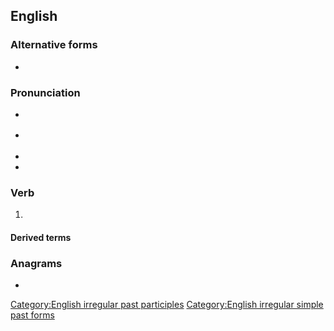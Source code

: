 {{also|Struck}}
==English==

===Alternative forms===
* {{alter|en|strook|strooke||obsolete}}

===Pronunciation===
* {{a|RP|US}} {{IPA|en|/ˈstɹʌk/|/st͡ʃɹʌk/}}
* {{a|Northern English}} {{IPA|en|/ˈstɹʊk/}}
* {{audio|en|en-us-struck.ogg|Audio (US)}}
* {{rhymes|en|ʌk}}

===Verb===
{{head|en|verb form}}

# {{en-past of|strike}}

====Derived terms====
{{col4|en
|awe-struck
|grief-struck
|horror-struck
|light-struck
|love-struck
|moonstruck
|shock-struck
|star-struck
|sunstruck
}}

===Anagrams===
* {{anagrams|en|a=ckrstu|trucks}}

[[Category:English irregular past participles]]
[[Category:English irregular simple past forms]]